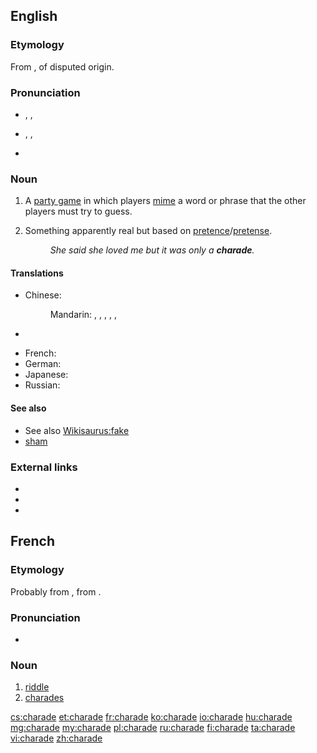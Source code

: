 ==English==
{{wikipedia|Charade (disambiguation)}}

===Etymology===
From {{etyl|fr}} {{term|lang=fr|charade}}, of disputed origin.<!-- Sources differ on the origin of French "charade": Century 1911: unknown origin; Webster 1913: confer Pr. charrada long chat, It ciarlare to chat; M-W online: an Occitan origin; Encarta: Provençal, a dialect of Occitan. -->

===Pronunciation===
* {{a|UK}} {{enPR|shəräd"|shərād"}}, {{IPA|/ʃəˈɹɑːd/|/ʃəˈɹeɪd/}}, {{X-SAMPA|/S@"r\A:d/|/S@"r\eId/}}
* {{a|US}} {{enPR|shərād"}}, {{IPA|/ʃɚˈɹeɪd/}}, {{X-SAMPA|/S@"reId/}}
* {{rhymes|eɪd}}

===Noun===
{{en-noun}}

# {{qualifier|in plural}} A [[party game]] in which players [[mime]] a word or phrase that the other players must try to guess.
# Something apparently real but based on [[pretence]]/[[pretense]].
#: ''She said she loved me but it was only a '''charade'''.''

====Translations====
{{trans-top|a word game}}
* Chinese:
*: Mandarin: {{t|cmn|詩謎|sc=Hani}}, {{t|cmn|诗谜|tr=shīmí|sc=Hani}}, {{t|cmn|謝拉德|sc=Hani}}, {{t|cmn|谢拉德|tr=xièlādé|sc=Hani}}, {{t|cmn|字謎遊戲|sc=Hani}}, {{t|cmn|字谜游戏|tr=zìmí yóuxì|sc=Hani}}
* {{trreq|Finnish}}
{{trans-mid}}
* French: {{t+|fr|charade|f}}
* German: {{t|de|Scharade|f}}
* Japanese: {{t|ja|シャレード|tr=sharēdo|sc=Jpan}}
* Russian: {{t+|ru|шарада|f|tr=šaráda}}
{{trans-bottom}}

====See also====
* See also [[Wikisaurus:fake]]
* [[sham]]

===External links===
* {{R:Webster 1913}}
* {{R:Century 1911}}
* {{R:OneLook}}

==French==
===Etymology===
Probably from {{etyl|oc|fr}} {{term|charrado}}, from {{term|charrá||to chat}}.

===Pronunciation===
*{{IPA|/ʃaʀad/|lang=fr}}

===Noun===
{{fr-noun|f}}

# [[riddle]]
# [[charades]] {{gloss|game}}

[[cs:charade]]
[[et:charade]]
[[fr:charade]]
[[ko:charade]]
[[io:charade]]
[[hu:charade]]
[[mg:charade]]
[[my:charade]]
[[pl:charade]]
[[ru:charade]]
[[fi:charade]]
[[ta:charade]]
[[vi:charade]]
[[zh:charade]]